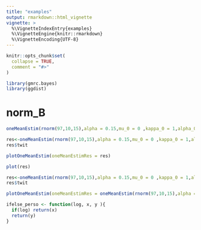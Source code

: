 ```yaml
---
title: "examples"
output: rmarkdown::html_vignette
vignette: >
  %\VignetteIndexEntry{examples}
  %\VignetteEngine{knitr::rmarkdown}
  %\VignetteEncoding{UTF-8}
---
```


```r
knitr::opts_chunk$set(
  collapse = TRUE,
  comment = "#>"
)
```

```r
library(gmrc.bayes)
library(ggdist)
```


# norm_B

```r
oneMeanEstim(rnorm(97,10,15),alpha = 0.15,mu_0 = 0 ,kappa_0 = 1,alpha_0 = 0.005,beta_0 = 0.01,seuil = 10,theta_P = c(-10,5),theta_A = c(5,12)) 
```

```r
res<-oneMeanEstim(rnorm(97,10,15),alpha = 0.15,mu_0 = 0 ,kappa_0 = 1,alpha_0 = 0.005,beta_0 = 0.01,seuil = 10,theta_P = c(-10,5),theta_A = c(5,12)) 
res$twit

plotOneMeanEstim(oneMeanEstimRes = res)

```

```r
plot(res)

res<-oneMeanEstim(rnorm(97,10,15),alpha = 0.15,mu_0 = 0 ,kappa_0 = 1,alpha_0 = 0.005,beta_0 = 0.01,seuil = 10) 
res$twit

plotOneMeanEstim(oneMeanEstimRes = oneMeanEstim(rnorm(97,10,15),alpha = 0.15,mu_0 = 0 ,kappa_0 = 1,alpha_0 = 0.005,beta_0 = 0.01,seuil = 10) ,twit=F)
```
```r
ifelse_perso <- function(log, x, y ){
  if(log) return(x)
  return(y)
}
```


